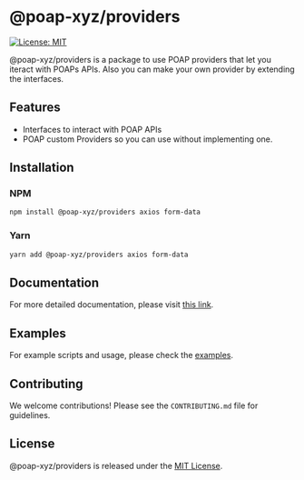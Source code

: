# @poap-xyz/providers

[![License: MIT](https://img.shields.io/badge/License-MIT-green.svg)](https://opensource.org/licenses/MIT)

@poap-xyz/providers is a package to use POAP providers that let you iteract with POAPs APIs. Also you can make your own provider by extending the interfaces.

## Features

- Interfaces to interact with POAP APIs
- POAP custom Providers so you can use without implementing one.

## Installation

### NPM

```bash
npm install @poap-xyz/providers axios form-data
```

### Yarn

```bash
yarn add @poap-xyz/providers axios form-data
```

## Documentation

For more detailed documentation, please visit [this link](https://documentation.poap.tech/docs).

## Examples

For example scripts and usage, please check the [examples](https://github.com/poap-xyz/poap.js/tree/main/examples).

## Contributing

We welcome contributions! Please see the `CONTRIBUTING.md` file for guidelines.

## License

@poap-xyz/providers is released under the [MIT License](https://opensource.org/licenses/MIT).
